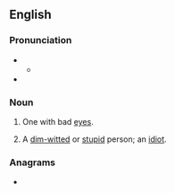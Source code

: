 ==English==

===Pronunciation===
* {{IPA|en|/ˈblɪŋkə(ɹ)d/}}
** {{audio|en|LL-Q1860 (eng)-Vealhurl-blinkard.wav|Audio (UK)}}
* {{homophone|en|blinkered}}

===Noun===
{{en-noun}}

# {{lb|en|obsolete}} One with bad [[eyes]].
# A [[dim-witted]] or [[stupid]] person; an [[idiot]].

===Anagrams===
* {{anagrams|en|a=abdiklnr|Birkland}}